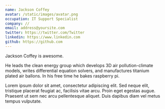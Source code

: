 ```yaml
---
name: Jackson Coffey
avatar: /static/images/avatar.png
occupation: IT Support Specialist
company: //
email: address@yoursite.com
twitter: https://twitter.com/Twitter
linkedin: https://www.linkedin.com
github: https://github.com
---
```


Jackson Coffey is awesome.

He leads the clean energy group which develops 3D air pollution-climate models, writes differential equation solvers, and manufactures titanium plated air ballons. In his free time he bakes raspberry pi.

Lorem ipsum dolor sit amet, consectetur adipiscing elit. Sed neque elit, tristique placerat feugiat ac, facilisis vitae arcu. Proin eget egestas augue. Praesent ut sem nec arcu pellentesque aliquet. Duis dapibus diam vel metus tempus vulputate.
